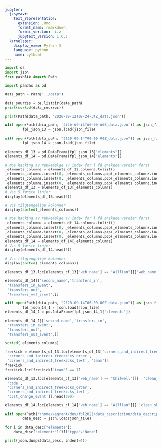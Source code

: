 ```yaml
---
jupyter:
  jupytext:
    text_representation:
      extension: .Rmd
      format_name: rmarkdown
      format_version: '1.2'
      jupytext_version: 1.6.0
  kernelspec:
    display_name: Python 3
    language: python
    name: python3
---
```


```python
import os
import json
from pathlib import Path

import pandas as pd
```

```python
data_path = Path("../data")

data_sources = os.listdir(data_path)
print(sorted(data_sources))
```

```python
print(Path(data_path, "2020-09-12T08-24-34Z_data.json"))
```

```python
with open(Path(data_path, "2020-09-13T00-00-00Z_data.json")) as json_file:
        fpl_json_13 = json.load(json_file)
        
with open(Path(data_path, "2020-09-14T00-00-00Z_data.json")) as json_file:
        fpl_json_14 = json.load(json_file)
```

```python
elements_df_13 = pd.DataFrame(fpl_json_13["elements"])
elements_df_14 = pd.DataFrame(fpl_json_14["elements"])
```

```python
# Noe hacking av rekkefølge av index for å få ønskede verdier først
_elements_columns = elements_df_13.columns.tolist()
_elements_columns.insert(0, _elements_columns.pop(_elements_columns.index("team")))
_elements_columns.insert(0, _elements_columns.pop(_elements_columns.index("first_name")))
_elements_columns.insert(0, _elements_columns.pop(_elements_columns.index("second_name")))
elements_df_13 = elements_df_13[_elements_columns]
# Vis 5 første linjer
display(elements_df_13.head(5))

# Vis tilgjengelige kolonner
display(sorted(_elements_columns))
```

```python
# Noe hacking av rekkefølge av index for å få ønskede verdier først
_elements_columns = elements_df_14.columns.tolist()
_elements_columns.insert(0, _elements_columns.pop(_elements_columns.index("team")))
_elements_columns.insert(0, _elements_columns.pop(_elements_columns.index("first_name")))
_elements_columns.insert(0, _elements_columns.pop(_elements_columns.index("second_name")))
elements_df_14 = elements_df_14[_elements_columns]
# Vis 5 første linjer
display(elements_df_14.head(5))

# Vis tilgjengelige kolonner
display(sorted(_elements_columns))
```

```python
elements_df_13.loc[elements_df_13['web_name'] == "Willian"][['web_name', 'assists']].head(20)
```

```python
elements_df_14[['second_name','transfers_in',
 'transfers_in_event',
 'transfers_out',
 'transfers_out_event',]]
```

```python
with open(Path(data_path, "2020-09-14T06-00-00Z_data.json")) as json_file:
        fpl_json_14_1 = json.load(json_file)
elements_df_14_1 = pd.DataFrame(fpl_json_14_1["elements"])
```

```python
elements_df_14_1[['second_name','transfers_in',
 'transfers_in_event',
 'transfers_out',
 'transfers_out_event',]]
```

```python
sorted(_elements_columns)
```

```python
freekick = elements_df_13.loc[elements_df_13['corners_and_indirect_freekicks_order'].notnull()][[ 'web_name',
 'corners_and_indirect_freekicks_order',
 'corners_and_indirect_freekicks_text', 'team']]
freekick
freekick.loc[freekick["team"] == 7]
```

```python
elements_df_13.loc[elements_df_13['web_name'] == "Chilwell"][[  'clean_sheets',
 'code',
 'corners_and_indirect_freekicks_order',
 'corners_and_indirect_freekicks_text',
 'cost_change_event']].head(100)
```

```python
elements_df_14.loc[elements_df_14['web_name'] == "Willian"][[ 'clean_sheets']].head(20)
```

```python
with open(Path("/home/vagrant/dev/fpl2021/data_description/data_description.json")) as json_file:
        data_desc = json.load(json_file)

for i in data_desc["elements"]:
    data_desc["elements"][i]["type"="None"]
```

```python
print(json.dumps(data_desc, indent=4))
```

```python

```

